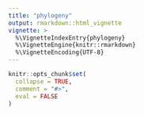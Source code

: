 ```yaml
---
title: "phylogeny"
output: rmarkdown::html_vignette
vignette: >
  %\VignetteIndexEntry{phylogeny}
  %\VignetteEngine{knitr::rmarkdown}
  %\VignetteEncoding{UTF-8}
---
```


```r
knitr::opts_chunk$set(
  collapse = TRUE,
  comment = "#>",
  eval = FALSE
)
```

```r

```
